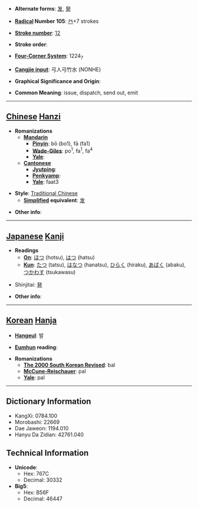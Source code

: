 * '''Alternate forms''': [[发]], [[発]]

* '''[[Wiktionary:Chinese radical index| Radical]] Number 105''': [[Wiktionary:Chinese radical index 癶|癶]]+7 strokes

* '''[[Wiktionary:Chinese total strokes index|Stroke number]]''': [[Wiktionary:Chinese total strokes index 12|12]]

* '''Stroke order''': 

* '''[[Wiktionary:Chinese four corner index|Four-Corner System]]''': 1224<sub>7</sub>

* '''[[Wiktionary:Chinese Cangjie index|Cangjie input]]''': 弓人弓竹水 (NONHE)

* '''Graphical Significance and Origin''': 

* '''Common Meaning''': issue, dispatch, send out, emit

----

== [[Chinese]] [[Hanzi]] ==

* '''Romanizations'''
** '''[[Mandarin]]'''
*** '''[[Pinyin]]''': bō (bo1), fā (fa1)
*** '''[[Wade-Giles]]''': po<sup>1</sup>, fa<sup>1</sup>, fa<sup>4</sup>
*** '''[[Yale]]''': 
** '''[[Cantonese]]'''
*** '''[[Jyutping]]''':
*** '''[[Penkyamp]]''': 
*** '''[[Yale]]''': faat3

* '''Style''': [[Traditional Chinese]] 
** '''[[Simplified Chinese|Simplified]] equivalent''': [[发]]

* '''Other info''': 

----

== [[Japanese]] [[Kanji]] ==

* '''Readings'''
** '''[[On]]''': [[ほつ]] (hotsu), [[はつ]] (hatsu)
** '''[[Kun]]''': [[たつ]] (tatsu), [[はなつ]] (hanatsu), [[ひらく]] (hiraku), [[あばく]] (abaku), [[つかわす]] (tsukawasu)

* Shinjitai: [[発]]

* '''Other info''':  

----

== [[Korean]] [[Hanja]] ==

* '''[[Hangeul]]''': 발

* '''[[Eumhun]] reading''': 

* '''Romanizations'''
** '''[[The 2000 South Korean Revised Romanization|The 2000 South Korean Revised]]''': bal
** '''[[McCune-Reischauer]]''': pal
** '''[[Yale]]''': pal

----

== Dictionary Information ==

* KangXi: 0784.100
* Morobashi: 22669
* Dae Jaweon: 1194.010
* Hanyu Da Zidian: 42761.040

== Technical Information ==

* '''Unicode''':
** Hex: 767C
** Decimal: 30332
* '''Big5''':
** Hex: B56F
** Decimal: 46447